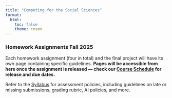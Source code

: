 ```yaml
---
title: "Computing for the Social Sciences"
format:
  html:
    toc: false
    theme: cosmo
---
```


### Homework Assignments Fall 2025

<div class="my-4"></div>

Each homework assignment (four in total) and the final project will have its own page containing specific guidelines. **Pages will be accessible from here once the assignment is released — check our [Course Schedule](../lectures/index.qmd) for release and due dates.**

<!--
- [Homework 1](hw01.qmd)
- [Homework 2](hw02.qmd)
- [Homework 3](hw03.qmd)
-->

Refer to the [Syllabus](../syllabus.qmd) for assessment policies, including guidelines on late or missing submissions, grading rubric, AI policies, and more.
